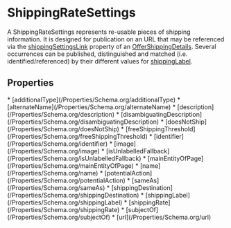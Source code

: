   
# ShippingRateSettings

A ShippingRateSettings represents re-usable pieces of shipping information. It is designed for publication on an URL that may be referenced via the <a class="localLink" href="/shippingSettingsLink">shippingSettingsLink</a> property of an <a class="localLink" href="/OfferShippingDetails">OfferShippingDetails</a>. Several occurrences can be published, distinguished and matched (i.e. identified/referenced) by their different values for <a class="localLink" href="/shippingLabel">shippingLabel</a>.

## Properties

<Grid>
* [additionalType](/Properties/Schema.org/additionalType)
* [alternateName](/Properties/Schema.org/alternateName)
* [description](/Properties/Schema.org/description)
* [disambiguatingDescription](/Properties/Schema.org/disambiguatingDescription)
* [doesNotShip](/Properties/Schema.org/doesNotShip)
* [freeShippingThreshold](/Properties/Schema.org/freeShippingThreshold)
* [identifier](/Properties/Schema.org/identifier)
* [image](/Properties/Schema.org/image)
* [isUnlabelledFallback](/Properties/Schema.org/isUnlabelledFallback)
* [mainEntityOfPage](/Properties/Schema.org/mainEntityOfPage)
* [name](/Properties/Schema.org/name)
* [potentialAction](/Properties/Schema.org/potentialAction)
* [sameAs](/Properties/Schema.org/sameAs)
* [shippingDestination](/Properties/Schema.org/shippingDestination)
* [shippingLabel](/Properties/Schema.org/shippingLabel)
* [shippingRate](/Properties/Schema.org/shippingRate)
* [subjectOf](/Properties/Schema.org/subjectOf)
* [url](/Properties/Schema.org/url)
</Grid>

